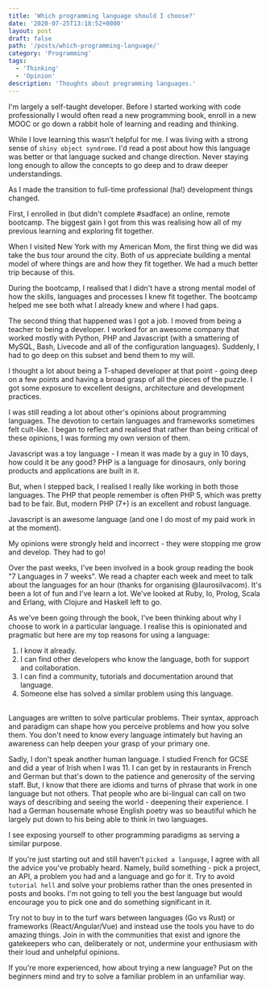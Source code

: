 ```yaml
---
title: 'Which programming language should I choose?'
date: '2020-07-25T13:18:52+0000'
layout: post
draft: false
path: '/posts/which-programming-language/'
category: 'Programming'
tags:
  - 'Thinking'
  - 'Opinion'
description: 'Thoughts about programming languages.'
---
```


I'm largely a self-taught developer. Before I started working with code professionally I would often read a new programming book, enroll in a new MOOC or go down a rabbit hole of learning and reading and thinking.

While I love learning this wasn't helpful for me. I was living with a strong sense of `shiny object syndrome`. I'd read a post about how this language was better or that language sucked and change direction. Never staying long enough to allow the concepts to go deep and to draw deeper understandings.

As I made the transition to full-time professional (ha!) development things changed.

First, I enrolled in (but didn't complete #sadface) an online, remote bootcamp. The biggest gain I got from this was realising how all of my previous learning and exploring fit together. 

When I visited New York with my American Mom, the first thing we did was take the bus tour around the city. Both of us appreciate building a mental model of where things are and how they fit together. We had a much better trip because of this. 

During the bootcamp, I realised that I didn't have a strong mental model of how the skills, languages and processes I knew fit together. The bootcamp helped me see both what I already knew and where I had gaps.

The second thing that happened was I got a job. I moved from being a teacher to being a developer. I worked for an awesome company that worked mostly with Python, PHP and Javascript (with a smattering of MySQL, Bash, Livecode and all of the configuration languages). Suddenly, I had to go deep on this subset and bend them to my will. 

I thought a lot about being a T-shaped developer at that point - going deep on a few points and having a broad grasp of all the pieces of the puzzle. I got some exposure to excellent designs, architecture and development practices.

I was still reading a lot about other's opinions about programming languages. The devotion to certain languages and frameworks sometimes felt cult-like. I began to reflect and realised that rather than being critical of these opinions, I was forming my own version of them.

Javascript was a toy language - I mean it was made by a guy in 10 days, how could it be any good? PHP is a language for dinosaurs, only boring products and applications are built in it. 

But, when I stepped back, I realised I really like working in both those languages. The PHP that people remember is often PHP 5, which was pretty bad to be fair. But, modern PHP (7+) is an excellent and robust language.

Javascript is an awesome language (and one I do most of my paid work in at the moment).

My opinions were strongly held and incorrect - they were stopping me grow and develop. They had to go!

Over the past weeks, I've been involved in a book group reading the book "7 Languages in 7 weeks". We read a chapter each week and meet to talk about the languages for an hour (thanks for organising @laurosilvacom). It's been a lot of fun and I've learn a lot. We've looked at Ruby, Io, Prolog, Scala and Erlang, with Clojure and Haskell left to go.

As we've been going through the book, I've been thinking about why I choose to work in a particular language. I realise this is opinionated and pragmatic but here are my top reasons for using a language:
<ol>
<li>I know it already. </li>
<li>I can find other developers who know the language, both for support and collaboration.</li>
<li>I can find a community, tutorials and documentation around that language.</li>
<li>Someone else has solved a similar problem using this language.</li>
</ol>

<br/>
Languages are written to solve particular problems. Their syntax, approach and paradigm can shape how you perceive problems and how you solve them. You don't need to know every language intimately but having an awareness can help deepen your grasp of your primary one.

Sadly, I don't speak another human language. I studied French for GCSE and did a year of Irish when I was 11. I can get by in restaurants in French and German but that's down to the patience and generosity of the serving staff. But, I know that there are idioms and turns of phrase that work in one language but not others. That people who are bi-lingual can call on two ways of describing and seeing the world - deepening their experience. I had a German housemate whose English poetry was so beautiful which he largely put down to his being able to think in two languages.

I see exposing yourself to other programming paradigms as serving a similar purpose.

If you're just starting out and still haven't `picked a language`, I agree with all the advice you've probably heard. Namely, build something - pick a project, an API, a problem you had and a language and go for it. Try to avoid `tutorial hell` and solve your problems rather than the ones presented in posts and books. I'm not going to tell you the best language but would encourage you to pick one and do something significant in it. 

Try not to buy in to the turf wars between languages (Go vs Rust) or frameworks (React/Angular/Vue) and instead use the tools you have to do amazing things. Join in with the communities that exist and ignore the gatekeepers who can, deliberately or not, undermine your enthusiasm with their loud and unhelpful opinions.

If you're more experienced, how about trying a new language? Put on the beginners mind and try to solve a familiar problem in an unfamiliar way.